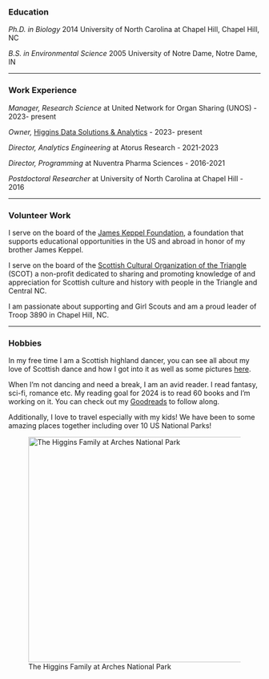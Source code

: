 ### Education

*Ph.D. in Biology* 2014 University of North Carolina at Chapel Hill, Chapel Hill, NC

*B.S. in Environmental Science* 2005 University of Notre Dame, Notre Dame, IN

------------------------------------------------------------------------

### Work Experience

*Manager, Research Science* at United Network for Organ Sharing (UNOS) - 2023- present

*Owner,* [Higgins Data Solutions & Analytics](hdsa.qmd) - 2023- present

*Director, Analytics Engineering* at Atorus Research - 2021-2023

*Director, Programming* at Nuventra Pharma Sciences - 2016-2021

*Postdoctoral Researcher* at University of North Carolina at Chapel Hill - 2016

------------------------------------------------------------------------

### Volunteer Work

I serve on the board of the [James Keppel Foundation](https://www.jameskeppelfoundation.org/), a foundation that supports educational opportunities in the US and abroad in honor of my brother James Keppel.

I serve on the board of the [Scottish Cultural Organization of the Triangle](https://scot.us/) (SCOT) a non-profit dedicated to sharing and promoting knowledge of and appreciation for Scottish culture and history with people in the Triangle and Central NC.

I am passionate about supporting and Girl Scouts and am a proud leader of Troop 3890 in Chapel Hill, NC.

------------------------------------------------------------------------

### Hobbies

In my free time I am a Scottish highland dancer, you can see all about my love of Scottish dance and how I got into it as well as some pictures [here](dance.qmd).

When I'm not dancing and need a break, I am an avid reader. I read fantasy, sci-fi, romance etc. My reading goal for 2024 is to read 60 books and I'm working on it. You can check out my [Goodreads](https://www.goodreads.com/jesskhiggins) to follow along.

Additionally, I love to travel especially with my kids! We have been to some amazing places together including over 10 US National Parks!

![The Higgins Family at Arches National Park](https://lh3.googleusercontent.com/pw/AP1GczPMyGl_JF4KtGdsoITCqjxmqSGjOg-adYLaVi-1gmwx3ZYUqRV9PGUIKPFMjb07YxV6vKJm_gcrvma_tf90-XdCKP3uwszlpD_UVqRqNrSx56ZwDTGkQYCkLMOX67CKOK8JTaVcTlE39DeiZTRn3c-etxHdMEjSBlVsUPsph8OUikxgowbnsWbnvhipLPCxbQTR_YZCfUM8hv76ijrDXsvckiPy5BReksiLTJ2ZTVAp80ZA01bNIKusqgiaQ7xp_9bgSXhYknb5B9FZQFdtHKhPZFb8aMVJDducqUNiF9-1XSRjsiI3UxH7Lhg8dzbWIt0wlVP2PkekICrOfqeM-lk0PW4CSXNxIldRdscwx15fiZKnz844j4-kfi_Rl06kcc4PXGGUR80HO3kNaKTIs2zeFr31YFptCWF75O51DAPmRGnnVnJioz5oPkR5Sp7iDKm2UrfyUtfGFnuhV9xVg71nIfUHGXPAZJbgLOGg24CynKO4H9-xzqzvvI8Y5dqK9D9M43B4A8B2-vKSEDz_MVaeQ3hUkcjit913RMCl3aF3BlEDWTsWLfTis2KDjLjMrKcvwA4F1sPn_wejBxIJhXTPMIENIoTuaEL0-CPmLs1D1jDz7Dk53QC2MSlfBFjWtzUxOFfsc6UFJt0UyQPX94kpx4uTlA8SFAnc_y25ArRSjuX916rmN8KWfdbsby9C0hnBSN0En3DdHjoniQhUyqRsRpqGPDaUGCDaNRoaJxPTyTIJdJUwXhrzvIp1nNLuDmhVEZqPF2mp7dGixHi4Y9I9mIZdXIghhWOCI6DbruD9mNpXbLrnxwVEDnzFYHe7iSYfoOGcAD0QwemOx7dzlsDq0Tog23838XrG5bj6c47gzAqvp1paJm6M_CkFR1baPxFkjyB740hJuKsUdhQYcaFm-w=w653-h870-s-no-gm?authuser=0){fig-alt="A family of 6 with 4 children ages 2 through 9 standing in front of delicate arch at Arches National park" fig-align="center" width="450"}
